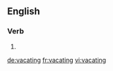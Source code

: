 ==English==

===Verb===
{{head|en}}

# {{present participle of|vacate|lang=en}}

[[de:vacating]]
[[fr:vacating]]
[[vi:vacating]]